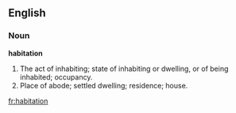 ==English==

===Noun===

'''habitation'''

#The act of inhabiting; state of inhabiting or dwelling, or of being inhabited; occupancy.
#Place of abode; settled dwelling; residence; house.

[[fr:habitation]]